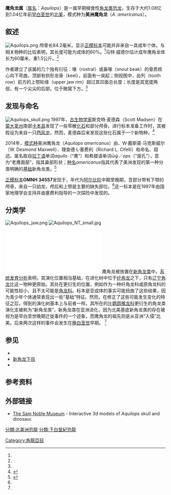 {{automatic taxobox
| taxon = Aquilops
| fossil_range = 早[[白垩纪|白垩纪]]，{{fossilrange|107|earliest=109|latest=104}}
| image = Aquilops americanus.png
| image_upright = 1.2
| image_caption = 侧面、下面两个视角中的颅骨
| authority = Farke ''et al.'', 2014
| type_species = '''美洲鹰角龙<br>''Aquilops americanus'''''
| type_species_authority = Farke ''et al.'', 2014 
}}

'''鹰角龙属'''（[[属名|属名]]：''Aquilops''）是一属早期植食性[[角龙类|角龙类]][[恐龙|恐龙]]，生存于大约1.08亿到1.04亿年前[[白垩纪|早白垩世]]的[[北美|北美]]，模式种为'''美洲鹰角龙'''（''A. americanus''）。

==叙述==
[[File:Aquilops.png|thumb]]
颅骨长84.2毫米，显示[[正模标本|正模标本]]可能并非来自一具成年个体。与相关物种的比较表明，其长度可能为成体的60%。<ref name="Farke, et al"/>马特·威德尔估计成年鹰角龙体长为60厘米，重1.5公斤。<ref name="Farke, et al"/>

作者建立了该属的几个独有衍征：喙（rostral）或鼻喙（snout beak）的骨质核心向下弯曲，顶部有拱形龙骨（keel），前面有一突起；侧视图中，齿列（tooth row）前方的上颚轮缘（upper jaw rim）超过其凹面总长度；{{link-en|眶前窗|antorbital fenestra}}长度是其宽度两倍，有一个尖尖的后部，位于眼窝下方。<ref name="Farke, et al"/>

==发现与命名==
[[File:Aquilops_skull.png|thumb]] 
1997年，[[古生物学家|古生物学家]]斯克特·麦德森（Scott Madsen）在[[蒙大拿州|蒙大拿州]]南部[[卡本县|卡本县]]发现了一些零散[[化石|化石]]和部分颅骨。进行标本准备工作时，其被假设为来自一只[[西风龙|西风龙]]，然而，麦德森后来发现这些化石属于一个新物种。<ref name="Crofts">{{cite web |first=Natalie |last=Crofts |title=Utah paleontologist shares tale of discovering cat-sized dinosaur |date=2014-12-12 |website=KSL.com |url=http://www.ksl.com/index.php?sid=32725072&nid=1012&title=utah-paleontologist-shares-tale-of-discovering-cat-sized-dinosaur |publisher=[[Deseret_Digital_Media|Deseret Digital Media]] |location=Salt Lake City |accessdate=2014-12-23 |archive-date=2017-08-26 |archive-url=https://web.archive.org/web/20170826122924/https://www.ksl.com/index.php?sid=32725072&nid=1012&title=utah-paleontologist-shares-tale-of-discovering-cat-sized-dinosaur |dead-url=no }}</ref>

2014年，[[模式种|模式种]]美洲鹰角龙（''Aquilops americanus''）由{{link-en|安德鲁·法克|Andrew Farke}}、W·戴斯蒙·马克斯威尔（W. Desmond Maxwell）、理查德·L·塞费利（Richard L. Cifelli）和{{link-en|马特·J·威德尔|Matt J. Wedel}}命名、叙述。属名取自[[拉丁语|拉丁语]]单词''aquila''（“鹰”）和希腊语单词ὤψ／''ops''（“面孔”），意为“老鹰面部”，指其鼻部形状；[[种名|种名]]''americanus''指其代表了美洲发现的第一种分类明确的[[基群|基础]]新角龙类。<ref name="Farke, et al">{{Cite journal |first1=Andrew A. |last1=Farke |first2=W. Desmond |last2=Maxwell |first3=Richard L. |last3=Cifelli |first4=Mathew J. |last4=Wedel |authorlink4=Matt J. Wedel |date=2014-12-10 |title=A Ceratopsian Dinosaur from the Lower Cretaceous of Western North America, and the Biogeography of Neoceratopsia |journal=[[PLoS_ONE|PLoS ONE]] |volume=9 |issue=12 |doi=10.1371/journal.pone.0112055 |url=http://www.plosone.org/article/info%3Adoi%2F10.1371%2Fjournal.pone.0112055 |pmid=25494182 |pmc=4262212 |pages=e112055 |access-date=2020-10-12 |archive-date=2015-01-13 |archive-url=https://web.archive.org/web/20150113052314/http://www.plosone.org/article/info%3Adoi%2F10.1371%2Fjournal.pone.0112055 |dead-url=no }}</ref>

[[正模标本|正模标本]]'''OMNH 34557'''发现于{{link-en|克洛夫利组|Cloverly Formation}}，年代为[[阿尔比阶|阿尔比阶]]中期至晚期，含部分带有下颚的颅骨，来自一只幼龙，颅后和上颚是主要的缺失部位。<ref name="Farke, et al"/>这一标本是在1997年由国家地理学会支持并由塞费利指导的一次探险中发现的。

==分类学==
[[File:Aquilops_jaw.png|thumb]] 
[[File:Aquilops_NT_small.jpg|thumb]]
[[File:Aquilops_cranium_scan.stl|thumb]] 
鹰角龙被放置在[[新角龙类|新角龙类]]中。[[系统发育分析|系统发育分析]]表明，其演化位置相当基础，在进化树中位于[[纤角龙|纤角龙]]之下，只有[[辽宁角龙|辽宁角龙]]比这一物种更原始。其处在更衍生的位置，例如作为一种纤角龙科或原角龙科的可能性较小，且不太可能是[[角龙科|角龙科]]。标本是亚成体的事实可能扭曲了这些结果，因为青少年个体通常表现出一些“基础”特征。然而，在修正了这些可能发生变化的特征之后，得到的演化树基本上与前者一样。其所在的比[[鹦鹉嘴龙科|鹦鹉嘴龙科]]更衍生的角龙类演化支被称为“新角龙类”，新角龙类在亚洲进化，因为北美基底新角龙类的存在被视为是早白垩世晚期迁徙事件的一个迹象，而鹰角龙的祖先则是从亚洲“入侵”北美。后来两次这样的事件会发生在[[白垩纪|晚白垩世]]早期。
<ref name="Farke, et al" />

{{clade| style=font-size:90%; line-height:90%
|label1=[[头饰龙类|头饰龙类]] Marginocephalia
|1={{clade
 |label1=[[厚头龙下目|厚头龙下目]] Pachycephalosauria
 |1=[[剑角龙|剑角龙]] ''Stegoceras''
 |label2=[[角龙下目|角龙下目]] Ceratopsia
 |2={{clade
  |1=[[隐龙|隐龙]] ''Yinlong''
  |2={{clade
   |1={{clade
    |1=[[宣化角龙|宣化角龙]] ''Xuanhuaceratops''
    |2=[[朝阳龙|朝阳龙]] ''Chaoyangsaurus'' }}
   |2={{clade
    |label1=[[鹦鹉嘴龙|鹦鹉嘴龙]] ''Psittacosaurus''
    |1={{clade
     |1=''P. sinensis''
     |2=''P. mongoliensis'' }}
    |label2=[[新角龙下目|新角龙下目]] Neoceratopsia
    |2={{clade
     |1=[[辽宁角龙|辽宁角龙]] ''Liaoceratops''
     |2={{clade
      |1='''鹰角龙 ''Aquilops'''''
      |2={{clade
       |1={{clade
        |1=[[黎明角龙|黎明角龙]] ''Auroraceratops''
        |2=[[阎王角龙|阎王角龙]] ''Yamaceratops'' }}
       |2={{clade
        |1={{clade
         |1=[[太阳角龙|太阳角龙]] ''Helioceratops''
         |2=[[古角龙|古角龙]] ''Archaeoceratops'' }}
        |2={{clade
         |1=[[朝鲜角龙|朝鲜角龙]] ''Koreaceratops''
         |2={{clade
          |1=[[纤角龙科|纤角龙科]] Leptoceratopsidae
          |2=[[冠饰角龙类|冠饰角龙类]] Coronosauria }} }} }} }} }} }} }} }} }} }} }}

==参见==
*{{link-en|2014年古生物学研究|2014 in paleontology}}
*[[新角龙下目|新角龙下目]]
* {{link-en|角龙类研究历史|Timeline of ceratopsian research}}

==参考资料==
{{Reflist}}

==外部链接==
*[https://web.archive.org/web/20141222225829/http://www.snomnh.ou.edu/Aquilops_Dinosaur The Sam Noble Museum] - Interactive 3d models of ''Aquilops'' skull and dinosaur.

{{Marginocephalia|C.}}
{{Taxonbar|from=Q18617035}}

[[Category:角龍亞目|Category:角龍亞目]]
[[分類:北美洲恐龍|分類:北美洲恐龍]]
[[分類:下白堊紀恐龍|分類:下白堊紀恐龍]]